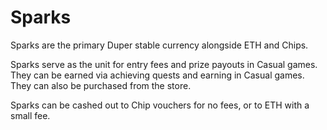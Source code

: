 # Sparks

Sparks are the primary Duper stable currency alongside ETH and Chips.

Sparks serve as the unit for entry fees and prize payouts in Casual games. They can be earned via achieving quests and earning in Casual games. They can also be purchased from the store.

Sparks can be cashed out to Chip vouchers for no fees, or to ETH with a small fee.